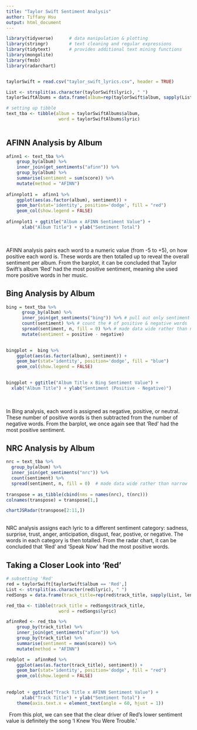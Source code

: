 ```yaml
---
title: "Taylor Swift Sentiment Analysis"
author: Tiffany Hsu
output: html_document
---
```


```r
library(tidyverse)      # data manipulation & plotting
library(stringr)        # text cleaning and regular expressions
library(tidytext)       # provides additional text mining functions
library(mongolite)
library(fmsb)
library(radarchart)


taylorSwift = read.csv("taylor_swift_lyrics.csv", header = TRUE)

List <- strsplit(as.character(taylorSwift$lyric), " ")
taylorSwiftAlbums = data.frame(album=rep(taylorSwift$album, sapply(List, length)), lyric=unlist(List))
```

```r
# setting up tibble 
text_tba <- tibble(album = taylorSwiftAlbums$album,
                    word = taylorSwiftAlbums$lyric)
  
```

## AFINN Analysis by Album
```r
afinn1 <- text_tba %>%
    group_by(album) %>% 
    inner_join(get_sentiments("afinn")) %>%
    group_by(album) %>%
    summarise(sentiment = sum(score)) %>%
    mutate(method = "AFINN")
  
afinnplot1 =  afinn1 %>%
    ggplot(aes(as.factor(album), sentiment)) +
    geom_bar(stat='identity', position='dodge', fill = "red")
    geom_col(show.legend = FALSE) 
    
afinnplot1 + ggtitle("Album x AFINN Sentiment Value") +
      xlab("Album Title") + ylab("Sentiment Total") 
  
```
&nbsp;    
AFINN analysis pairs each word to a numeric value (from -5 to +5), on how positive each word is. These words are then totalled up to reveal the overall sentiment per album. From the barplot, it can be concluded that Taylor Swift's album 'Red' had the most positive sentiment, meaning she used more positive words in her music. 

## Bing Analysis by Album
```r
bing = text_tba %>%
      group_by(album) %>%
      inner_join(get_sentiments("bing")) %>% # pull out only sentiment words
      count(sentiment) %>% # count the # of positive & negative words
      spread(sentiment, n, fill = 0) %>% # made data wide rather than narrow
      mutate(sentiment = positive - negative)
    

bingplot =  bing %>%
    ggplot(aes(as.factor(album), sentiment)) +
    geom_bar(stat='identity', position='dodge', fill = "blue")
    geom_col(show.legend = FALSE) 
    

bingplot + ggtitle("Album Title x Bing Sentiment Value") +
  xlab("Album Title") + ylab("Sentiment (Positive - Negative)") 
    
```
&nbsp;  
In Bing analysis, each word is assigned as negative, positive, or neutral. These number of positive words is then subtracted from the number of negative words. From the barplot, we once again see that 'Red' had the most positive sentiment.

## NRC Analysis by Album
```r
nrc = text_tba %>%
  group_by(album) %>%
  inner_join(get_sentiments("nrc")) %>% 
  count(sentiment) %>% 
  spread(sentiment, n, fill = 0)  # made data wide rather than narrow
    
transpose = as_tibble(cbind(nms = names(nrc), t(nrc)))
colnames(transpose) = transpose[1,]

chartJSRadar(transpose[2:11,])
```
&nbsp;  
NRC analysis assigns each lyric to a different sentiment category: sadness, surprise, trust, anger, anticipation, disgust, fear, postive, or negative. The words in each category is then totalled. From the radar chart, it can be concluded that 'Red' and 'Speak Now' had the most positive words. 

## Taking a Closer Look into 'Red'
```r
# subsetting 'Red'
red = taylorSwift[taylorSwift$album == 'Red',]
List <- strsplit(as.character(red$lyric), " ")
redSongs = data.frame(track_title=rep(red$track_title, sapply(List, length)), lyric=unlist(List))
```

```r
red_tba <- tibble(track_title = redSongs$track_title,
                    word = redSongs$lyric)

afinnRed <- red_tba %>%
    group_by(track_title) %>% 
    inner_join(get_sentiments("afinn")) %>%
    group_by(track_title) %>%
    summarise(sentiment = mean(score)) %>%
    mutate(method = "AFINN")

redplot =  afinnRed %>%
    ggplot(aes(as.factor(track_title), sentiment)) +
    geom_bar(stat='identity', position='dodge', fill = "red")
    geom_col(show.legend = FALSE) 
    
    
redplot + ggtitle("Track Title x AFINN Sentiment Value") +
      xlab("Track Title") + ylab("Sentiment Total") +
    theme(axis.text.x = element_text(angle = 60, hjust = 1))
```
&nbsp;
From this plot, we can see that the clear driver of Red's lower sentiment value is definitely the song 'I Knew You Were Trouble.'
